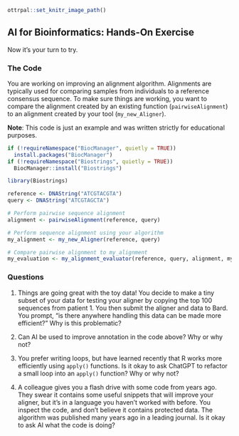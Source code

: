 
```r
ottrpal::set_knitr_image_path()
```
## AI for Bioinformatics: Hands-On Exercise

Now it's your turn to try. 

### The Code

You are working on improving an alignment algorithm. Alignments are typically used for comparing samples from individuals to a reference consensus sequence. To make sure things are working, you want to compare the alignment created by an existing function (`pairwiseAlignment`) to an alignment created by your tool (`my_new_Aligner`).

**Note**: This code is just an example and was written strictly for educational purposes.

```r
if (!requireNamespace("BiocManager", quietly = TRUE))
  install.packages("BiocManager")
if (!requireNamespace("Biostrings", quietly = TRUE))
  BiocManager::install("Biostrings")

library(Biostrings)

reference <- DNAString("ATCGTACGTA")
query <- DNAString("ATCGTAGCTA")

# Perform pairwise sequence alignment
alignment <- pairwiseAlignment(reference, query)

# Perform sequence alignment using your algorithm
my_alignment <- my_new_Aligner(reference, query)

# Compare pairwise alignment to my_alignment
my_evaluation <- my_alignment_evaluator(reference, query, alignment, my_alignment)
```

### Questions

1. Things are going great with the toy data! You decide to make a tiny subset of your data for testing your aligner by copying the top 100 sequences from patient 1. You then submit the aligner and data to Bard. You prompt, "is there anywhere handling this data can be made more efficient?" Why is this problematic?

2. Can AI be used to improve annotation in the code above? Why or why not?

3. You prefer writing loops, but have learned recently that R works more efficiently using `apply()` functions. Is it okay to ask ChatGPT to refactor a small loop into an `apply()` function? Why or why not? 

4. A colleague gives you a flash drive with some code from years ago. They swear it contains some useful snippets that will improve your aligner, but it's in a language you haven't worked with before. You inspect the code, and don't believe it contains protected data. The algorithm was published many years ago in a leading journal. Is it okay to ask AI what the code is doing?

